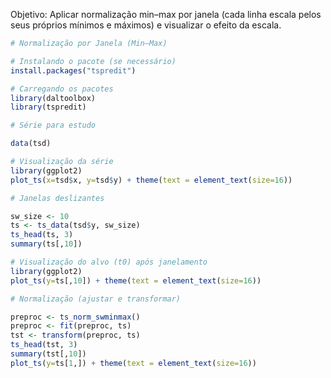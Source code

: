 Objetivo: Aplicar normalização min–max por janela (cada linha escala pelos seus próprios mínimos e máximos) e visualizar o efeito da escala.

```r
# Normalização por Janela (Min–Max)

# Instalando o pacote (se necessário)
install.packages("tspredit")
```

```r
# Carregando os pacotes
library(daltoolbox)
library(tspredit) 
```


```r
# Série para estudo

data(tsd)
```

```r
# Visualização da série
library(ggplot2)
plot_ts(x=tsd$x, y=tsd$y) + theme(text = element_text(size=16))
```

```r
# Janelas deslizantes

sw_size <- 10
ts <- ts_data(tsd$y, sw_size)
ts_head(ts, 3)
summary(ts[,10])
```

```r
# Visualização do alvo (t0) após janelamento
library(ggplot2)
plot_ts(y=ts[,10]) + theme(text = element_text(size=16))
```

```r
# Normalização (ajustar e transformar)

preproc <- ts_norm_swminmax()
preproc <- fit(preproc, ts)
tst <- transform(preproc, ts)
ts_head(tst, 3)
summary(tst[,10])
plot_ts(y=ts[1,]) + theme(text = element_text(size=16))
```

